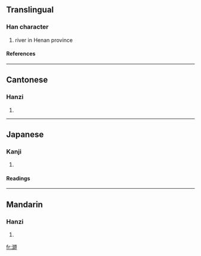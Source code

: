 {{see|浉}}

==Translingual==
===Han character===
{{Han char|rn=85|rad=水|as=10|sn=13|four=3112<sub>7</sub>|canj=水竹口月 (EHRB)}}
# river in Henan province
====References====
{{Han ref|kx=0640.270|dkj=17972|hdz=31701.070|uh=6EAE|ud=28334|bh=DE69|bd=56937}}

----
==Cantonese==
===Hanzi===
{{yue-hanzi|jyut=|y=si1}}
# {{defn|Cantonese}}

----
==Japanese==
===Kanji===
{{ja-kanji|grade=|rs=水10}}
# {{defn|Japanese}} 
====Readings====
{{ja-readings|on=[[し]] (shi)|kun=}}

----
==Mandarin==
===Hanzi===
{{cmn-hanzi|pin=[[shī]] (shi1), [[shuò]] (shuo4)|wg=shih<sup>1</sup>, shuo<sup>4</sup>}}
# {{defn|Mandarin}}

[[fr:溮]]